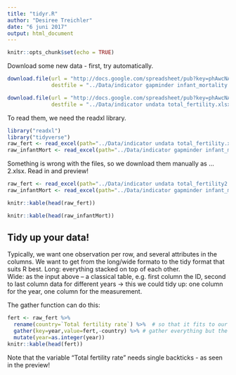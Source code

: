```yaml
---
title: "tidyr.R"
author: "Desiree Treichler"
date: "6 juni 2017"
output: html_document
---
```


```r
knitr::opts_chunk$set(echo = TRUE)
```


Download some new data - first, try automatically.

```r
download.file(url = "http://docs.google.com/spreadsheet/pub?key=phAwcNAVuyj0NpF2PTov2Cw&output=xlsx", 
              destfile = "../Data/indicator gapminder infant_mortality.xlsx")

download.file(url = "http://docs.google.com/spreadsheet/pub?key=phAwcNAVuyj0NpF2PTov2Cw&output=xlsx", 
              destfile = "../Data/indicator undata total_fertility.xlsx")
```

To read them, we need the readxl library. 
```r
library("readxl")
library("tidyverse")
raw_fert <- read_excel(path="../Data/indicator undata total_fertility.xlsx", sheet="Data")
raw_infantMort <- read_excel(path="../Data/indicator gapminder infant_mortality.xlsx",sheet="Data")
```

Something is wrong with the files, so we download them manually as ...2.xlsx.
Read in and preview!
```r
raw_fert <- read_excel(path="../Data/indicator undata total_fertility2.xlsx", sheet="Data")
raw_infantMort <- read_excel(path="../Data/indicator gapminder infant_mortality2.xlsx",sheet="Data")
```

```r
knitr::kable(head(raw_fert))
```
```r
knitr::kable(head(raw_infantMort))
```


## Tidy up your data!
Typically, we want one observation per row, and several attributes in the columns. We want to get from the long/wide formato to the tidy format that suits R best. 
Long: everything stacked on top of each other.   
Wide: as the input above -- a classical table, e.g. first column the ID, second to last column data for different years -> this we could tidy up: one column for the year, one column for the measurement.

The gather function can do this:

```r
fert <- raw_fert %>%
  rename(country=`Total fertility rate`) %>%  # so that it fits to our country names!
  gather(key=year,value=fert,-country) %>% # gather everything but the first column
  mutate(year=as.integer(year))
knitr::kable(head(fert))
```

Note that the variable "Total fertility rate" needs single backticks - as seen in the preview!

